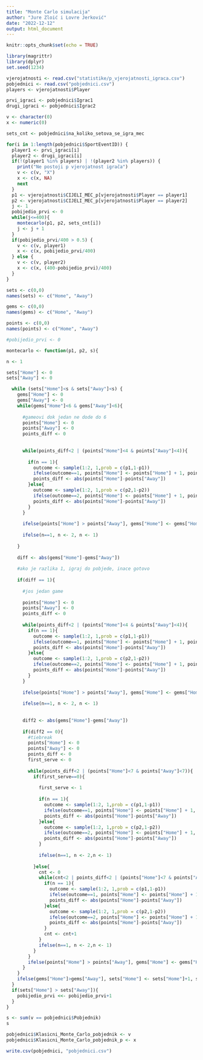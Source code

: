 ---
title: "Monte Carlo simulacija"
author: "Jure Zloić i Lovre Jerković"
date: "2022-12-12"
output: html_document
---

```{r setup, include=FALSE}
knitr::opts_chunk$set(echo = TRUE)
```


```{r}
library(magrittr)
library(dplyr)
set.seed(1234)
```

```{r}

vjerojatnosti <- read.csv("statistike/p_vjerojatnosti_igraca.csv")
pobjednici <- read.csv("pobjednici.csv")
players <- vjerojatnosti$Player

prvi_igraci <- pobjednici$Igrac1
drugi_igraci <- pobjednici$Igrac2

v <- character(0)
x <- numeric(0)

sets_cnt <- pobjednici$na_koliko_setova_se_igra_mec

for(i in 1:length(pobjednici$SportEventID)) {
  player1 <- prvi_igraci[i]
  player2 <- drugi_igraci[i]
  if(!(player1 %in% players) | !(player2 %in% players)) {
    print("Ne postoji p vjerojatnost igrača")
    v <- c(v, "X")
    x <- c(x, NA)
    next
  }
  p1 <- vjerojatnosti$CIJELI_MEC_p[vjerojatnosti$Player == player1]
  p2 <- vjerojatnosti$CIJELI_MEC_p[vjerojatnosti$Player == player2]
  j <- 1
  pobijedio_prvi <- 0
  while(j<=400){
    montecarlo(p1, p2, sets_cnt[i])
    j <- j + 1
  }
  if(pobijedio_prvi/400 > 0.5) {
    v <- c(v, player1)
    x <- c(x, pobijedio_prvi/400)
  } else {
    v <- c(v, player2)
    x <- c(x, (400-pobijedio_prvi)/400)
  }
}


```


```{r}
sets <- c(0,0)
names(sets) <- c("Home", "Away")

gems <- c(0,0)
names(gems) <- c("Home", "Away")

points <- c(0,0)
names(points) <- c("Home", "Away")

#pobijedio_prvi <- 0

montecarlo <- function(p1, p2, s){ 

n <- 1

sets["Home"] <- 0
sets["Away"] <- 0

  while (sets["Home"]<s & sets["Away"]<s) {
    gems["Home"] <- 0
    gems["Away"] <- 0
    while(gems["Home"]<6 & gems["Away"]<6){
      
      #gameovi dok jedan ne dode do 6
      points["Home"] <- 0
      points["Away"] <- 0
      points_diff <- 0
      
        
      while(points_diff<2 | (points["Home"]<4 & points["Away"]<4)){
        
        if(n == 1){
          outcome <- sample(1:2, 1,prob = c(p1,1-p1))
          ifelse(outcome==1, points["Home"] <- points["Home"] + 1, points["Away"] <- points["Away"] + 1)
          points_diff <- abs(points["Home"]-points["Away"])
        }else{
          outcome <- sample(1:2, 1,prob = c(p2,1-p2))
          ifelse(outcome==2, points["Home"] <- points["Home"] + 1, points["Away"] <- points["Away"] + 1)    
          points_diff <- abs(points["Home"]-points["Away"])
        }
      }
      
      ifelse(points["Home"] > points["Away"], gems["Home"] <- gems["Home"]+1, gems["Away"] <- gems["Away"]+1)
      
      ifelse(n==1, n <- 2, n <- 1)
      
    }
    
    diff <- abs(gems["Home"]-gems["Away"])
    
    #ako je razlika 1, igraj do pobjede, inace gotovo
    
    if(diff == 1){
      
      #jos jedan game
     
      points["Home"] <- 0
      points["Away"] <- 0
      points_diff <- 0
      
      while(points_diff<2 | (points["Home"]<4 & points["Away"]<4)){
        if(n == 1){
          outcome <- sample(1:2, 1,prob = c(p1,1-p1))
          ifelse(outcome==1, points["Home"] <- points["Home"] + 1, points["Away"] <- points["Away"] + 1)
          points_diff <- abs(points["Home"]-points["Away"])
        }else{
          outcome <- sample(1:2, 1,prob = c(p2,1-p2))
          ifelse(outcome==2, points["Home"] <- points["Home"] + 1, points["Away"] <- points["Away"] + 1)    
          points_diff <- abs(points["Home"]-points["Away"])
        }
      }
      
      ifelse(points["Home"] > points["Away"], gems["Home"] <- gems["Home"]+1, gems["Away"] <- gems["Away"]+1)
      
      ifelse(n==1, n <- 2, n <- 1)
      
      
      diff2 <- abs(gems["Home"]-gems["Away"])
    
      if(diff2 == 0){
        #tiebreak
        points["Home"] <- 0
        points["Away"] <- 0
        points_diff <- 0
        first_serve <- 0
        
        while(points_diff<2 | (points["Home"]<7 & points["Away"]<7)){
          if(first_serve==0){
            
            first_serve <- 1
            
            if(n == 1){
              outcome <- sample(1:2, 1,prob = c(p1,1-p1))
              ifelse(outcome==1, points["Home"] <- points["Home"] + 1, points["Away"] <- points["Away"] + 1)
              points_diff <- abs(points["Home"]-points["Away"])
            }else{
              outcome <- sample(1:2, 1,prob = c(p2,1-p2))
              ifelse(outcome==2, points["Home"] <- points["Home"] + 1, points["Away"] <- points["Away"] + 1)    
              points_diff <- abs(points["Home"]-points["Away"])
            }
            
            ifelse(n==1, n <- 2,n <- 1)
          
          }else{
            cnt <- 0
            while(cnt<2 | points_diff<2 | (points["Home"]<7 & points["Away"]<7)){ 
              if(n == 1){
                outcome <- sample(1:2, 1,prob = c(p1,1-p1))
                ifelse(outcome==1, points["Home"] <- points["Home"] + 1, points["Away"] <- points["Away"] + 1)
                points_diff <- abs(points["Home"]-points["Away"])
              }else{
                outcome <- sample(1:2, 1,prob = c(p2,1-p2))
                ifelse(outcome==2, points["Home"] <- points["Home"] + 1, points["Away"] <- points["Away"] + 1)    
                points_diff <- abs(points["Home"]-points["Away"])
              }
              cnt <- cnt+1
            }
            ifelse(n==1, n <- 2,n <- 1)
          }
        }
        ifelse(points["Home"] > points["Away"], gems["Home"] <- gems["Home"]+1, gems["Away"] <- gems["Away"]+1)
      }
    }
    ifelse(gems["Home"]>gems["Away"], sets["Home"] <- sets["Home"]+1, sets["Away"] <- sets["Away"]+1)
  }
  if(sets["Home"] > sets["Away"]){
    pobijedio_prvi <<- pobijedio_prvi+1
  }
}
```


```{r}

s <- sum(v == pobjednici$Pobjednik)
s

```

```{r}

pobjednici$Klasicni_Monte_Carlo_pobjednik <- v
pobjednici$Klasicni_Monte_Carlo_pobjednik_p <- x

write.csv(pobjednici, "pobjednici.csv")

```


